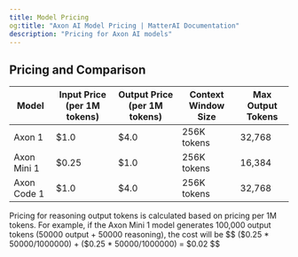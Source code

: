 ```yaml
---
title: Model Pricing
og:title: "Axon AI Model Pricing | MatterAI Documentation"
description: "Pricing for Axon AI models"
---
```


## Pricing and Comparison

| Model | Input Price (per 1M tokens) | Output Price (per 1M tokens) | Context Window Size | Max Output Tokens |
|-------|-----------------------------|-----------------------------|--------------------|------------------|
| Axon 1 | $1.0 | $4.0 | 256K tokens | 32,768 |
| Axon Mini 1 | $0.25 | $1.0 | 256K tokens | 16,384 |
| Axon Code 1 | $1.0 | $4.0 | 256K tokens | 32,768 |

<Note>
  Pricing for reasoning output tokens is calculated based on pricing per 1M tokens. For example, if the Axon Mini 1 model generates 100,000 output tokens (50000 output + 50000 reasoning), the cost will be 
  $$
  ($0.25 * 50000/1000000) + ($0.25 * 50000/1000000) = $0.02
  $$
</Note>